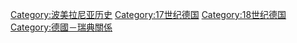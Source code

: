 [[Category:波美拉尼亚历史|Category:波美拉尼亚历史]]
[[Category:17世纪德国|Category:17世纪德国]]
[[Category:18世纪德国|Category:18世纪德国]]
[[Category:德國－瑞典關係|Category:德國－瑞典關係]]